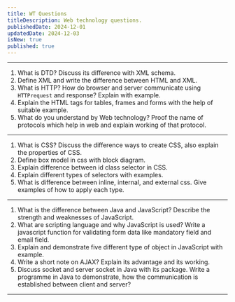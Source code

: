```yaml
---
title: WT Questions
titleDescription: Web technology questions.
publishedDate: 2024-12-01
updatedDate: 2024-12-03  
isNew: true 
published: true
---
```


---

1. What is DTD? Discuss its difference with XML schema.
2. Define XML and write the difference between HTML and XML.
3. What is HTTP? How do browser and server communicate using `HTTPrequest` and response? Explain with example.
4. Explain the HTML tags for tables, frames and forms with the help of suitable example.
5. What do you understand by Web technology? Proof the name of protocols which help in web and explain working of that protocol.

---

1. What is CSS? Discuss the difference ways to create CSS, also explain the properties of CSS.
2. Define box model in css with block diagram.
3. Explain difference between id class selector in CSS.
4. Explain different types of selectors with examples.
5. What is difference between inline, internal, and external css. Give examples of how to apply each type.

---

1. What is the difference between Java and JavaScript? Describe the strength and weaknesses of JavaScript.
2. What are scripting language and why JavaScript is used? Write a javascript function for validating form data like mandatory field and email field.
3. Explain and demonstrate five different type of object in JavaScript with example.
4. Write a short note on AJAX? Explain its advantage and its working.
5. Discuss socket and server socket in Java with its package. Write a programme in Java to demonstrate, how the communication is established between client and server?

---
